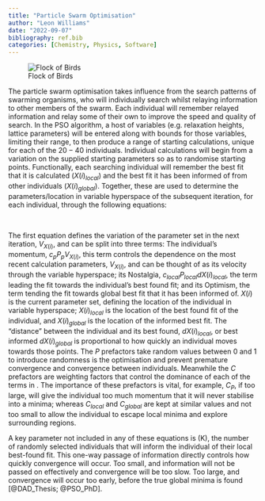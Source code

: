 ```yaml
---
title: "Particle Swarm Optimisation"
author: "Leon Williams"
date: "2022-09-07"
bibliography: ref.bib
categories: [Chemistry, Physics, Software]
---
```

![Flock of Birds](/posts/PSO/Flock-of-birds.jpg)

:::{.cleanbox}
The particle swarm optimisation takes influence from the search patterns of swarming organisms, who will individually search whilst relaying information to other members of the swarm. Each individual will remember relayed information and relay some of their own to improve the speed and quality of search. In the PSO algorithm, a host of variables (e.g. relaxation heights, lattice parameters) will be entered along with bounds for those variables, limiting their range, to then produce a range of starting calculations, unique for each of the $20-40$ individuals. Individual calculations will begin from a variation on the supplied starting parameters so as to randomise starting points. Functionally, each searching individual will remember the best fit that it is calculated ($X(i)_{local}$) and the best fit it has been informed of from other individuals ($X(i)_{global}$). Together, these are used to determine the parameters/location in variable hyperspace of the subsequent iteration, for each individual, through the following equations:
:::
\begin{equation}\label{PSO_primary}
    V_{X(i)} = c_p P_p V_{X(i)} + c_{local} P_{local} dX(i)_{local} + c_{global}P_{global}dX(i)_{global}
\end{equation}
<br/>
\begin{equation}\label{PSO_local_param}
    dX(i)_{local}=X(i)_{local}-X(i),
\end{equation}

\begin{equation}\label{PSO_global_param}
    dX(i)_{global}=X(i)_{global}-X(i),
\end{equation}

:::{.cleanbox}
The first equation defines the variation of the parameter set in the next iteration, $V_{X(i)}$, and can be split into three terms: The individual's momentum, $c_pP_pV_{X(i)}$, this term controls the dependence on the most recent calculation parameters, $V_{X(i)}$, and can be thought of as its velocity through the variable hyperspace; its Nostalgia, $c_{local}P_{local}dX(i)_{local}$, the term leading the fit towards the individual's best found fit; and its Optimism, the term tending the fit towards global best fit that it has been informed of. $X(i)$ is the current parameter set, defining the location of the individual in variable hyperspace; $X(i)_{local}$ is the location of the best found fit of the individual, and $X(i)_{global}$ is the location of the informed best fit. The "distance" between the individual and its best found, $dX(i)_{local}$, or best informed $dX(i)_{global}$ is proportional to how quickly an individual moves towards those points. The $P$ prefactors take random values between 0 and 1 to introduce randomness is the optimisation and prevent premature convergence and convergence between individuals. Meanwhile the $C$ prefactors are weighting factors that control the dominance of each of the terms in \textbf{Equation \ref{PSO_primary}}. The importance of these prefactors is vital, for example, $C_P$, if too large, will give the individual too much momentum that it will never stabilise into a minima; whereas $C_{local}$ and $C_{global}$ are kept at similar values and not too small to allow the individual to escape local minima and explore surrounding regions.

A key parameter not included in any of these equations is \(K\), the number of randomly selected individuals that will inform the individual of their local best-found fit. This one-way passage of information directly controls how quickly convergence will occur. Too small, and information will not be passed on effectively and convergence will be too slow. Too large, and convergence will occur too early, before the true global minima is found [@DAD_Thesis; @PSO_PhD].
:::
